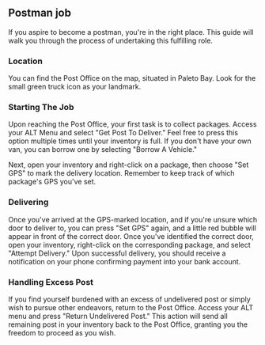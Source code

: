 ## Postman job

If you aspire to become a postman, you're in the right place. This guide will walk you through the process of undertaking this fulfilling role.

### Location

You can find the Post Office on the map, situated in Paleto Bay. Look for the small green truck icon as your landmark.

### Starting The Job

Upon reaching the Post Office, your first task is to collect packages. Access your ALT Menu and select "Get Post To Deliver." Feel free to press this option multiple times until your inventory is full. If you don't have your own van, you can borrow one by selecting "Borrow A Vehicle."

Next, open your inventory and right-click on a package, then choose "Set GPS" to mark the delivery location. Remember to keep track of which package's GPS you've set.

### Delivering

Once you've arrived at the GPS-marked location, and if you're unsure which door to deliver to, you can press "Set GPS" again, and a little red bubble will appear in front of the correct door. Once you've identified the correct door, open your inventory, right-click on the corresponding package, and select "Attempt Delivery." Upon successful delivery, you should receive a notification on your phone confirming payment into your bank account.

### Handling Excess Post

If you find yourself burdened with an excess of undelivered post or simply wish to pursue other endeavors, return to the Post Office. Access your ALT menu and press "Return Undelivered Post." This action will send all remaining post in your inventory back to the Post Office, granting you the freedom to proceed as you wish.